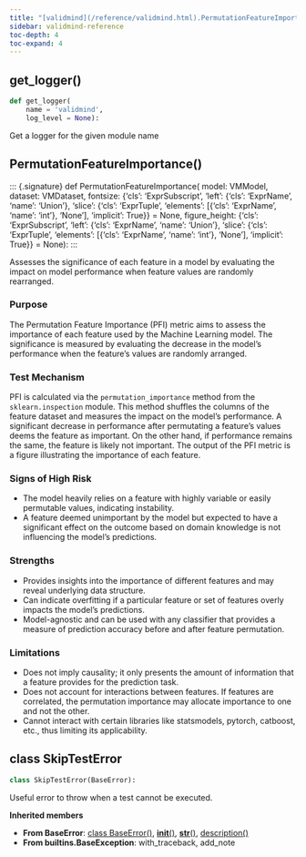 ```yaml
---
title: "[validmind](/reference/validmind.html).PermutationFeatureImportance"
sidebar: validmind-reference
toc-depth: 4
toc-expand: 4
---
```


## get_logger<span class='muted'>()</span>

<!-- module.qmd.jinja2 - module level function alias -->

```python
def get_logger(
    name = 'validmind',
    log_level = None):
```

Get a logger for the given module name

## PermutationFeatureImportance[()]{.muted}

<!-- function.qmd.jinja2 - function signature -->

::: {.signature} <span class="signature pdoc-code multiline"> <span class="kw">def</span> <span class="name">PermutationFeatureImportance</span>( <span class="param"> <span class="n">model</span><span class="p">:</span> <span class="n">VMModel</span></span>, <span class="param"> <span class="n">dataset</span><span class="p">:</span> <span class="n">VMDataset</span></span>, <span class="param"> <span class="n">fontsize</span><span class="p">:</span> <span class="n">{'cls': 'ExprSubscript', 'left': {'cls': 'ExprName', 'name': 'Union'}, 'slice': {'cls': 'ExprTuple', 'elements': [{'cls': 'ExprName', 'name': 'int'}, 'None'], 'implicit': True}}</span> <span class="o">=</span> <span class="kc">None</span></span>, <span class="param"> <span class="n">figure_height</span><span class="p">:</span> <span class="n">{'cls': 'ExprSubscript', 'left': {'cls': 'ExprName', 'name': 'Union'}, 'slice': {'cls': 'ExprTuple', 'elements': [{'cls': 'ExprName', 'name': 'int'}, 'None'], 'implicit': True}}</span> <span class="o">=</span> <span class="kc">None</span></span>):</span> </span> :::

Assesses the significance of each feature in a model by evaluating the impact on model performance when feature values are randomly rearranged.

### Purpose

The Permutation Feature Importance (PFI) metric aims to assess the importance of each feature used by the Machine Learning model. The significance is measured by evaluating the decrease in the model's performance when the feature's values are randomly arranged.

### Test Mechanism

PFI is calculated via the `permutation_importance` method from the `sklearn.inspection` module. This method shuffles the columns of the feature dataset and measures the impact on the model's performance. A significant decrease in performance after permutating a feature's values deems the feature as important. On the other hand, if performance remains the same, the feature is likely not important. The output of the PFI metric is a figure illustrating the importance of each feature.

### Signs of High Risk

- The model heavily relies on a feature with highly variable or easily permutable values, indicating instability.
- A feature deemed unimportant by the model but expected to have a significant effect on the outcome based on domain knowledge is not influencing the model's predictions.

### Strengths

- Provides insights into the importance of different features and may reveal underlying data structure.
- Can indicate overfitting if a particular feature or set of features overly impacts the model's predictions.
- Model-agnostic and can be used with any classifier that provides a measure of prediction accuracy before and after feature permutation.

### Limitations

- Does not imply causality; it only presents the amount of information that a feature provides for the prediction task.
- Does not account for interactions between features. If features are correlated, the permutation importance may allocate importance to one and not the other.
- Cannot interact with certain libraries like statsmodels, pytorch, catboost, etc., thus limiting its applicability.

## [class]{.muted} SkipTestError

<!-- class.qmd.jinja2 - class definition -->

```python
class SkipTestError(BaseError):
```

Useful error to throw when a test cannot be executed.

**Inherited members**

- **From BaseError**: [class BaseError[()]{.muted}](#class-baseerror), [__init__[()]{.muted}](#__init__), [__str__[()]{.muted}](#__str__), [description[()]{.muted}](#description)
- **From builtins.BaseException**: with_traceback, add_note

